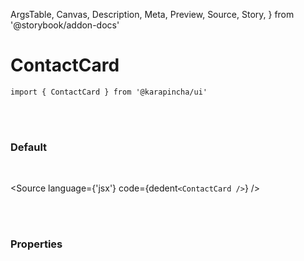  ArgsTable,
  Canvas,
  Description,
  Meta,
  Preview,
  Source,
  Story,
} from '@storybook/addon-docs'


<Meta title='01. Atoms / ContactCard' component={ContactCard} />

# ContactCard

`import { ContactCard } from '@karapincha/ui'`

<br />
<br />

### Default

<br />

<Story name='Default'>
  <div className='doc-story__preview' style={{ zoom: '100%' }}>
    <div className='flex items-center gap-4'>
      <ContactCard />
    </div>
  </div>
</Story>

<Source language={'jsx'} code={dedent`<ContactCard />`} />

<br />
<br />

### Properties

<ArgsTable of={ContactCard} />
